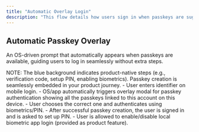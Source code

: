 ```yaml
---
title: "Automatic Overlay Login"
description: "This flow details how users sign in when passkeys are suggested based on context or user action. The flow improves both security and convenience by conditionally offering a passwordless login if a passkey is available on the device."
---
```



## Automatic Passkey Overlay

An OS-driven prompt that automatically appears when passkeys are available, guiding users to log in seamlessly without extra steps.

<Tabs>
<Tab title="iOS">
    <ToolingFrame 
        imageURL="/images/authentication-flow/native-app/automatic-passkey-overlay-ios-native.png"
        caption="Native: iOS automatic passkey overlay flow"
        imageName="automatic-passkey-overlay-ios-native.png"
    />
</Tab>

  <Tab title="Android">
    <ToolingFrame 
        imageURL="/images/authentication-flow/native-app/automatic-passkey-overlay-android-native.png"
        caption="Native: Android automatic passkey overlay flow"
        imageName="automatic-passkey-overlay-android-native.png"
    />
  </Tab>
</Tabs>

<Info>
    NOTE: The blue background indicates product-native steps (e.g., verification
    code, setup PIN, enabling biometrics). Passkey creation is seamlessly
    embedded in your product journey.
</Info>

<Steps>
    <Step title="Login using passkey">
        - User enters identifier on mobile login.
    </Step>
    <Step title="OS automatically triggers passkey modal">
        - OS/app automatically triggers overlay modal for passkey authentication showing all
        the passkeys linked to this account on this device.
    </Step>
    <Step title="OS-native biometric modal appears">
        - User chooses the correct one and authenticates using biometrics/PIN.
    </Step>
    <Step title="App PIN setup">
        - After successful passkey creation, the user is signed in and is asked
        to set up PIN.
    </Step>
    <Step title="Enable local biometric for app login">
        - User is allowed to enable/disable local biometric app login (provided
        as product feature).
    </Step>
</Steps>
